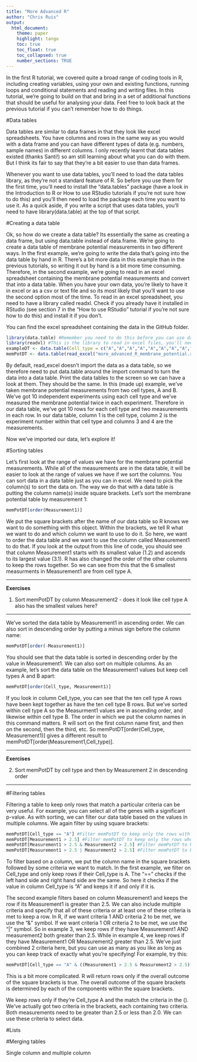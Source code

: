 ```yaml
---
title: "More Advanced R"
author: "Chris Ruis"
output: 
  html_document:
    theme: paper
    highlight: tango
    toc: true
    toc_float: true
    toc_collapsed: true
    number_sections: TRUE
---
```


In the first R tutorial, we covered quite a broad range of coding tools in R, including creating variables, using your own and existing functions, running loops and conditional statements and reading and writing files. In this tutorial, we're going to build on that and bring in a set of additional functions that should be useful for analysing your data. Feel free to look back at the previous tutorial if you can't remember how to do things.

#Data tables

Data tables are similar to data frames in that they look like excel spreadsheets. You have columns and rows in the same way as you would with a data frame and you can have different types of data (e.g. numbers, sample names) in different columns. I only recently learnt that data tables existed (thanks Santi!) so am still learning about what you can do with them. But I think its fair to say that they're a bit easier to use than data frames.

Whenever you want to use data tables, you'll need to load the data tables library, as they're not a standard feature of R. So before you use them for the first time, you'll need to install the "data.tables" package (have a look in the Introduction to R or How to use RStudio tutorials if you're not sure how to do this) and you'll then need to load the package each time you want to use it. As a quick aside, if you write a script that uses data tables, you'll need to have library(data.table) at the top of that script.

#Creating a data table

Ok, so how do we create a data table? Its essentially the same as creating a data frame, but using data.table instead of data.frame. We're going to create a data table of membrane potential measurements in two different ways. In the first example, we're going to write the data that's going into the data table by hand in R. There's a bit more data in this example than in the previous tutorials, so writing it out by hand is a bit more time consuming. Therefore, in the second example, we're going to read in an excel spreadsheet containing the membrane potential measurements and convert that into a data table. When you have your own data, you're likely to have it in excel or as a csv or text file and so its most likely that you'll want to use the second option most of the time. To read in an excel spreadsheet, you need to have a library called readxl. Check if you already have it installed in RStudio (see section 7 in the "How to use RStudio" tutorial if you're not sure how to do this) and install it if you don't.

You can find the excel spreadsheet containing the data in the GitHub folder.

```r

library(data.table) #Remember you need to do this before you can use data tables, but you only need it once per script or per RStudio session
library(readxl) #This is the library to read in excel files, you'll need to install it if you don't already have it
exampleDT <- data.table(Cell_type = c("A","A","A","A","A","A","A","A","A","A","B","B","B","B","B","B","B","B","B","B"), Sample = c("Sample1","Sample2","Sample3","Sample4","Sample5","Sample6","Sample7","Sample8","Sample9","Sample10","Sample1","Sample2","Sample3","Sample4","Sample5","Sample6","Sample7","Sample8","Sample9","Sample10"), Measurement1 = c(1.2,1.4,2.5,2.7,1.6,2.4,2.2,1.9,1.4,1.5,2.1,2.4,2.7,2.6,3.1,1.9,2.8,2.7,2.3,2.2), Measurement2 = c(1.4,1.5,2.2,2.8,1.5,2.5,2.2,1.7,1.4,1.5,2.2,2.9,2.4,2.1,2.9,1.7,2.6,2.2,2.2,2.5)) #Creates a data table by hand
memPotDT <- data.table(read_excel("more_advanced_R_membrane_potential.xlsx")) #Imports our excel spreadsheet and converts it into a data table

```

By default, read_excel doesn't import the data as a data table, so we therefore need to put data.table around the import command to turn the data into a data table. Print the data tables to the screen so we can have a look at them. They should be the same. In this (made up) example, we've taken membrane potential measurements from two cell types, A and B. We've got 10 independent experiments using each cell type and we've measured the membrane potential twice in each experiment. Therefore in our data table, we've got 10 rows for each cell type and two measurements in each row. In our data table, column 1 is the cell type, column 2 is the experiment number within that cell type and columns 3 and 4 are the measurements.

Now we've imported our data, let's explore it!

#Sorting tables

Let's first look at the range of values we have for the membrane potential measurements. While all of the measurements are in the data table, it will be easier to look at the range of values we have if we sort the columns. You can sort data in a data table just as you can in excel. We need to pick the column(s) to sort the data on. The way we do that with a data table is putting the column name(s) inside square brackets. Let's sort the membrane potential table by measurement 1:

```r

memPotDT[order(Measurement1)]

```

We put the square brackets after the name of our data table so R knows we want to do something with this object. Within the brackets, we tell R what we want to do and which column we want to use to do it. So here, we want to order the data table and we want to use the column called Measurement1 to do that. If you look at the output from this line of code, you should see that column Measurement1 starts with its smallest value (1.2) and ascends to its largest value (3.1). R has also changed the order of the other columns to keep the rows together. So we can see from this that the 6 smallest measurments in Measurement1 are from cell type A.

---

**Exercises**

1) Sort memPotDT by column Measurement2 - does it look like cell type A also has the smallest values here?

---

We've sorted the data table by Measurement1 in ascending order. We can also sort in descending order by putting a minus sign before the column name:

```r

memPotDT[order(-Measurement1)]

```

You should see that the data table is sorted in descending order by the value in Measurement1. We can also sort on multiple columns. As an example, let's sort the data table on the Measurement1 values but keep cell types A and B apart:

```r

memPotDT[order(Cell_type, Measurement1)]

```

If you look in column Cell_type, you can see that the ten cell type A rows have been kept together as have the ten cell type B rows. But we've sorted within cell type A so the Measurment1 values are in ascending order, and likewise within cell type B. The order in which we put the column names in this command matters. R will sort on the first column name first, and then on the second, then the third, etc. So memPotDT[order(Cell_type, Measurement1)] gives a different result to memPotDT[order(Measurement1,Cell_type)].

---

**Exercises**

2) Sort memPotDT by cell type and then by Measurement 2 in descending order

---

#Filtering tables

Filtering a table to keep only rows that match a particular criteria can be very useful. For example, you can select all of the genes with a significant p-value. As with sorting, we can filter our data table based on the values in multiple columns. We again filter by using square brackets:

```r

memPotDT[Cell_type == "A"] #Filter memPotDT to keep only the rows with Cell_type A, remember the quotes around A as its a character value
memPotDT[Measurement1 > 2.5] #Filter memPotDT to keep only the rows whose Measurement1 is greater than 2.5
memPotDT[Measurement1 > 2.5 & Measurement2 > 2.5] #Filter memPotDT to keep only the rows whose Measurement1 and Measurement2 are greater than 2.5
memPotDT[Measurement1 > 2.5 | Measurement2 > 2.5] #Filter memPotDT to keep only the rows whose Measurement1 or Measurement2 is greater than 2.5

```

To filter based on a column, we put the column name in the square brackets followed by some criteria we want to match. In the first example, we filter on Cell_type and only keep rows if their Cell_type is A. The "==" checks if the left hand side and right hand side are the same. So here it checks if the value in column Cell_type is "A" and keeps it if and only if it is.

The second example filters based on column Measurement1 and keeps the row if its Measurement1 is greater than 2.5. We can also include multiple criteria and specify that all of these criteria or at least one of these criteria is met to keep a row. In R, if we want criteria 1 AND criteria 2 to be met, we use the "&" symbol. If we want criteria 1 OR criteria 2 to be met, we use the "|" symbol. So in example 3, we keep rows if they have Measurement1 AND measurement2 both greater than 2.5. While in example 4, we keep rows if they have Measurement1 OR Measurement2 greater than 2.5. We've just combined 2 criteria here, but you can use as many as you like as long as you can keep track of exactly what you're specifying! For example, try this:

```r

memPotDT[Cell_type == "A" & ((Measurement1 > 2.5 & Measurement2 > 2.5) | (Measurement1 < 2.0 & Measurement2 < 2.0))]

```

This is a bit more complicated. R will return rows only if the overall outcome of the square brackets is true. The overall outcome of the square brackets is determined by each of the components within the square brackets.

We keep rows only if they're Cell_type A and the match the criteria in the (). We've actually got two criteria in the brackets, each containing two criteria. Both measurements need to be greater than 2.5 or less than 2.0. We can use these criteria to select data.

#Lists

#Merging tables

Single column and multiple column